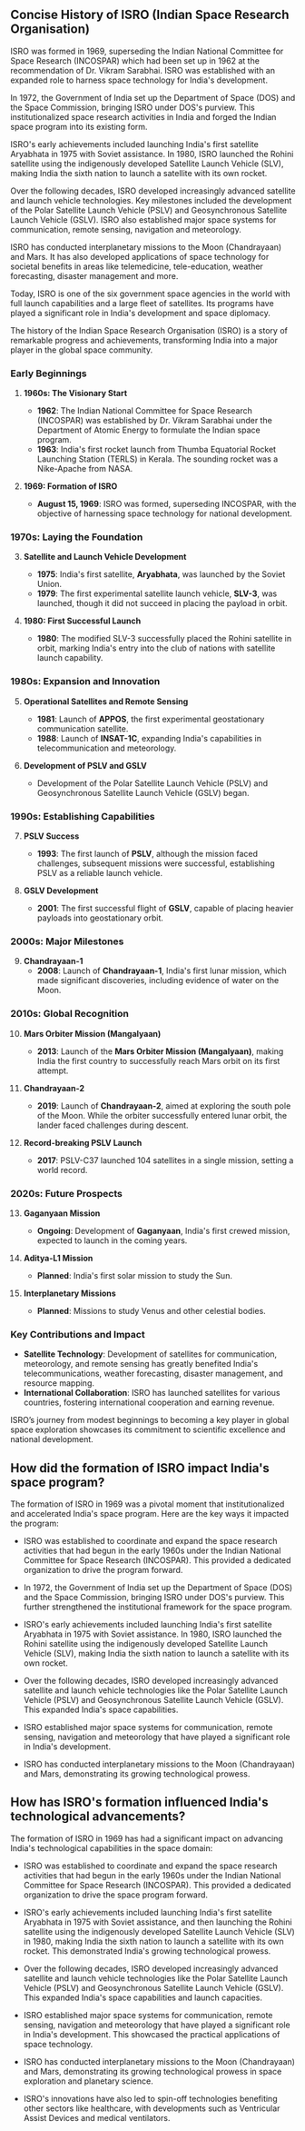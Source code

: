 ## Concise History of ISRO (Indian Space Research Organisation)

ISRO was formed in 1969, superseding the Indian National Committee for Space Research (INCOSPAR) which had been set up in 1962 at the recommendation of Dr. Vikram Sarabhai. ISRO was established with an expanded role to harness space technology for India's development.

In 1972, the Government of India set up the Department of Space (DOS) and the Space Commission, bringing ISRO under DOS's purview. This institutionalized space research activities in India and forged the Indian space program into its existing form.

ISRO's early achievements included launching India's first satellite Aryabhata in 1975 with Soviet assistance. In 1980, ISRO launched the Rohini satellite using the indigenously developed Satellite Launch Vehicle (SLV), making India the sixth nation to launch a satellite with its own rocket.

Over the following decades, ISRO developed increasingly advanced satellite and launch vehicle technologies. Key milestones included the development of the Polar Satellite Launch Vehicle (PSLV) and Geosynchronous Satellite Launch Vehicle (GSLV). ISRO also established major space systems for communication, remote sensing, navigation and meteorology.

ISRO has conducted interplanetary missions to the Moon (Chandrayaan) and Mars. It has also developed applications of space technology for societal benefits in areas like telemedicine, tele-education, weather forecasting, disaster management and more.

Today, ISRO is one of the six government space agencies in the world with full launch capabilities and a large fleet of satellites. Its programs have played a significant role in India's development and space diplomacy.

The history of the Indian Space Research Organisation (ISRO) is a story of remarkable progress and achievements, transforming India into a major player in the global space community. 

### Early Beginnings

1. **1960s: The Visionary Start**
   - **1962**: The Indian National Committee for Space Research (INCOSPAR) was established by Dr. Vikram Sarabhai under the Department of Atomic Energy to formulate the Indian space program.
   - **1963**: India's first rocket launch from Thumba Equatorial Rocket Launching Station (TERLS) in Kerala. The sounding rocket was a Nike-Apache from NASA.

2. **1969: Formation of ISRO**
   - **August 15, 1969**: ISRO was formed, superseding INCOSPAR, with the objective of harnessing space technology for national development.

### 1970s: Laying the Foundation

3. **Satellite and Launch Vehicle Development**
   - **1975**: India's first satellite, **Aryabhata**, was launched by the Soviet Union.
   - **1979**: The first experimental satellite launch vehicle, **SLV-3**, was launched, though it did not succeed in placing the payload in orbit.

4. **1980: First Successful Launch**
   - **1980**: The modified SLV-3 successfully placed the Rohini satellite in orbit, marking India's entry into the club of nations with satellite launch capability.

### 1980s: Expansion and Innovation

5. **Operational Satellites and Remote Sensing**
   - **1981**: Launch of **APPOS**, the first experimental geostationary communication satellite.
   - **1988**: Launch of **INSAT-1C**, expanding India's capabilities in telecommunication and meteorology.

6. **Development of PSLV and GSLV**
   - Development of the Polar Satellite Launch Vehicle (PSLV) and Geosynchronous Satellite Launch Vehicle (GSLV) began.

### 1990s: Establishing Capabilities

7. **PSLV Success**
   - **1993**: The first launch of **PSLV**, although the mission faced challenges, subsequent missions were successful, establishing PSLV as a reliable launch vehicle.

8. **GSLV Development**
   - **2001**: The first successful flight of **GSLV**, capable of placing heavier payloads into geostationary orbit.

### 2000s: Major Milestones

9. **Chandrayaan-1**
   - **2008**: Launch of **Chandrayaan-1**, India's first lunar mission, which made significant discoveries, including evidence of water on the Moon.

### 2010s: Global Recognition

10. **Mars Orbiter Mission (Mangalyaan)**
    - **2013**: Launch of the **Mars Orbiter Mission (Mangalyaan)**, making India the first country to successfully reach Mars orbit on its first attempt.

11. **Chandrayaan-2**
    - **2019**: Launch of **Chandrayaan-2**, aimed at exploring the south pole of the Moon. While the orbiter successfully entered lunar orbit, the lander faced challenges during descent.

12. **Record-breaking PSLV Launch**
    - **2017**: PSLV-C37 launched 104 satellites in a single mission, setting a world record.

### 2020s: Future Prospects

13. **Gaganyaan Mission**
    - **Ongoing**: Development of **Gaganyaan**, India's first crewed mission, expected to launch in the coming years.

14. **Aditya-L1 Mission**
    - **Planned**: India's first solar mission to study the Sun.

15. **Interplanetary Missions**
    - **Planned**: Missions to study Venus and other celestial bodies.

### Key Contributions and Impact

- **Satellite Technology**: Development of satellites for communication, meteorology, and remote sensing has greatly benefited India's telecommunications, weather forecasting, disaster management, and resource mapping.
- **International Collaboration**: ISRO has launched satellites for various countries, fostering international cooperation and earning revenue.

ISRO’s journey from modest beginnings to becoming a key player in global space exploration showcases its commitment to scientific excellence and national development.

## How did the formation of ISRO impact India's space program?

The formation of ISRO in 1969 was a pivotal moment that institutionalized and accelerated India's space program. Here are the key ways it impacted the program:

- ISRO was established to coordinate and expand the space research activities that had begun in the early 1960s under the Indian National Committee for Space Research (INCOSPAR). This provided a dedicated organization to drive the program forward.

- In 1972, the Government of India set up the Department of Space (DOS) and the Space Commission, bringing ISRO under DOS's purview. This further strengthened the institutional framework for the space program.

- ISRO's early achievements included launching India's first satellite Aryabhata in 1975 with Soviet assistance. In 1980, ISRO launched the Rohini satellite using the indigenously developed Satellite Launch Vehicle (SLV), making India the sixth nation to launch a satellite with its own rocket.

- Over the following decades, ISRO developed increasingly advanced satellite and launch vehicle technologies like the Polar Satellite Launch Vehicle (PSLV) and Geosynchronous Satellite Launch Vehicle (GSLV). This expanded India's space capabilities.

- ISRO established major space systems for communication, remote sensing, navigation and meteorology that have played a significant role in India's development.

- ISRO has conducted interplanetary missions to the Moon (Chandrayaan) and Mars, demonstrating its growing technological prowess.

## How has ISRO's formation influenced India's technological advancements?

The formation of ISRO in 1969 has had a significant impact on advancing India's technological capabilities in the space domain:

- ISRO was established to coordinate and expand the space research activities that had begun in the early 1960s under the Indian National Committee for Space Research (INCOSPAR). This provided a dedicated organization to drive the space program forward.

- ISRO's early achievements included launching India's first satellite Aryabhata in 1975 with Soviet assistance, and then launching the Rohini satellite using the indigenously developed Satellite Launch Vehicle (SLV) in 1980, making India the sixth nation to launch a satellite with its own rocket. This demonstrated India's growing technological prowess. 

- Over the following decades, ISRO developed increasingly advanced satellite and launch vehicle technologies like the Polar Satellite Launch Vehicle (PSLV) and Geosynchronous Satellite Launch Vehicle (GSLV). This expanded India's space capabilities and launch capacities. 

- ISRO established major space systems for communication, remote sensing, navigation and meteorology that have played a significant role in India's development. This showcased the practical applications of space technology. 

- ISRO has conducted interplanetary missions to the Moon (Chandrayaan) and Mars, demonstrating its growing technological prowess in space exploration and planetary science. 

- ISRO's innovations have also led to spin-off technologies benefiting other sectors like healthcare, with developments such as Ventricular Assist Devices and medical ventilators. 



